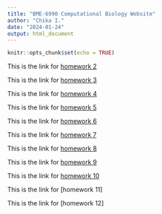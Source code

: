 ```yaml
---
title: "BME-6990 Computational Biology Website"
author: "Chika I."
date: "2024-01-24"
output: html_document
---
```


```r
knitr::opts_chunk$set(echo = TRUE)
```

This is the link for [homework 2](Homework2.html)

This is the link for [homework 3](HW3_REGEX.html) 

This is the link for [homework 4](HW4_AtomicVectors.html)

This is the link for [homework 5](HW5_MatricesListsDataframes.html)

This is the link for [homework 6](HW6_SimulatingAndFittingDataDistributions.html)

This is the link for [homework 7](HW7.html)

This is the link for [homework 8](HW8.html)

This is the link for [homework 9](HW9.html)

This is the link for [homework 10](HW10_ForLoopsAndRandomizationTests.html)

This is the link for [homework 11]

This is the link for [homework 12]
